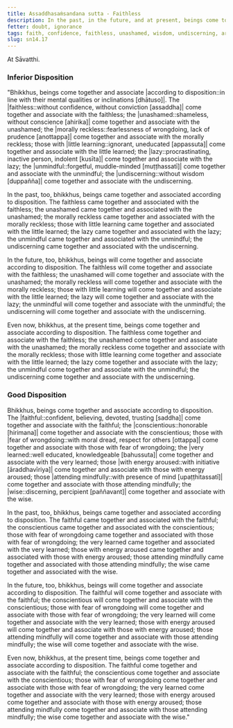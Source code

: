 ```yaml
---
title: Assaddhasaṁsandana sutta - Faithless
description: In the past, in the future, and at present, beings come together and associate based on disposition. The faithless come together and associate with the faithless, and other pairs of dispositions are mentioned.
fetter: doubt, ignorance
tags: faith, confidence, faithless, unashamed, wisdom, undiscerning, aroused energy, procrastination, lazy, unmindful, mindful, morally reckless, fear of wrongdoing, unlearned, very learned, beings, friendship sn, sn12-21, sn14
slug: sn14.17
---
```


At Sāvatthi.

### Inferior Disposition

"Bhikkhus, beings come together and associate \|according to disposition::in line with their mental qualities or inclinations [dhātuso]|. The |faithless::without confidence, without conviction [assaddha]| come together and associate with the faithless; the |unashamed::shameless, without conscience [ahirika]| come together and associate with the unashamed; the \|morally reckless::fearlessness of wrongdoing, lack of prudence [anottappa]| come together and associate with the morally reckless; those with \|little learning::ignorant, uneducated [appassuta]| come together and associate with the little learned; the |lazy::procrastinating, inactive person, indolent [kusīta]| come together and associate with the lazy; the |unmindful::forgetful, muddle-minded [muṭṭhassatī]| come together and associate with the unmindful; the |undiscerning::without wisdom [duppañña]| come together and associate with the undiscerning.

In the past, too, bhikkhus, beings came together and associated according to disposition. The faithless came together and associated with the faithless; the unashamed came together and associated with the unashamed; the morally reckless came together and associated with the morally reckless; those with little learning came together and associated with the little learned; the lazy came together and associated with the lazy; the unmindful came together and associated with the unmindful; the undiscerning came together and associated with the undiscerning.

In the future, too, bhikkhus, beings will come together and associate according to disposition. The faithless will come together and associate with the faithless; the unashamed will come together and associate with the unashamed; the morally reckless will come together and associate with the morally reckless; those with little learning will come together and associate with the little learned; the lazy will come together and associate with the lazy; the unmindful will come together and associate with the unmindful; the undiscerning will come together and associate with the undiscerning.

Even now, bhikkhus, at the present time, beings come together and associate according to disposition. The faithless come together and associate with the faithless; the unashamed come together and associate with the unashamed; the morally reckless come together and associate with the morally reckless; those with little learning come together and associate with the little learned; the lazy come together and associate with the lazy; the unmindful come together and associate with the unmindful; the undiscerning come together and associate with the undiscerning.

### Good Disposition

Bhikkhus, beings come together and associate according to disposition. The |faithful::confident, believing, devoted, trusting [saddha]| come together and associate with the faithful; the |conscientious::honorable [hirimana]| come together and associate with the conscientious; those with \|fear of wrongdoing::with moral dread, respect for others [ottappa]| come together and associate with those with fear of wrongdoing; the \|very learned::well educated, knowledgeable [bahussuta]| come together and associate with the very learned; those \|with energy aroused::with initiative [āraddhavīriya]| come together and associate with those with energy aroused; those \|attending mindfully::with presence of mind [upaṭṭhitassatī]| come together and associate with those attending mindfully; the |wise::discerning, percipient [paññavant]| come together and associate with the wise.

In the past, too, bhikkhus, beings came together and associated according to disposition. The faithful came together and associated with the faithful; the conscientious came together and associated with the conscientious; those with fear of wrongdoing came together and associated with those with fear of wrongdoing; the very learned came together and associated with the very learned; those with energy aroused came together and associated with those with energy aroused; those attending mindfully came together and associated with those attending mindfully; the wise came together and associated with the wise.

In the future, too, bhikkhus, beings will come together and associate according to disposition. The faithful will come together and associate with the faithful; the conscientious will come together and associate with the conscientious; those with fear of wrongdoing will come together and associate with those with fear of wrongdoing; the very learned will come together and associate with the very learned; those with energy aroused will come together and associate with those with energy aroused; those attending mindfully will come together and associate with those attending mindfully; the wise will come together and associate with the wise.

Even now, bhikkhus, at the present time, beings come together and associate according to disposition. The faithful come together and associate with the faithful; the conscientious come together and associate with the conscientious; those with fear of wrongdoing come together and associate with those with fear of wrongdoing; the very learned come together and associate with the very learned; those with energy aroused come together and associate with those with energy aroused; those attending mindfully come together and associate with those attending mindfully; the wise come together and associate with the wise."